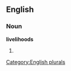 
==English==

===Noun===
'''livelihoods'''

# {{plural of|[[livelihood]]}}

[[Category:English plurals]]